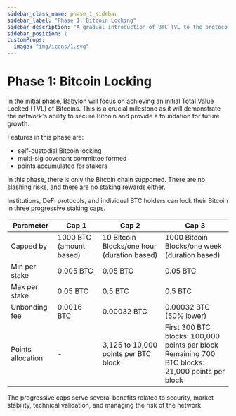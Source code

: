 ```yaml
---
sidebar_class_name: phase_1_sidebar
sidebar_label: "Phase 1: Bitcoin Locking"
sidebar_description: "A gradual introduction of BTC TVL to the protocol."
sidebar_position: 1
customProps:
  image: "img/icons/1.svg"
---
```


# Phase 1: Bitcoin Locking

In the initial phase, Babylon will focus on achieving an initial Total Value Locked (TVL) of Bitcoins. This is a crucial milestone as it will demonstrate the network's ability to secure Bitcoin and provide a foundation for future growth.

Features in this phase are:
- self-custodial Bitcoin locking
- multi-sig covenant committee formed
- points accumulated for stakers

In this phase, there is only the Bitcoin chain supported. There are no slashing risks, and there are no staking rewards either.

Institutions, DeFi protocols, and individual BTC holders can lock their Bitcoin in three progressive staking caps. 

| Parameter | Cap 1 | Cap 2 | Cap 3 |
|-----------|--------|--------|--------|
| Capped by | 1000 BTC (amount based) | 10 Bitcoin Blocks/one hour (duration based) | 1000 Bitcoin Blocks/one week (duration based) |
| Min per stake | 0.005 BTC | 0.05 BTC | 0.05 BTC |
| Max per stake | 0.05 BTC | 0.5 BTC | 0.5 BTC |
| Unbonding fee | 0.0016 BTC | 0.00032 BTC | 0.00032 BTC (50% lower) |
| Points allocation | - | 3,125 to 10,000 points per BTC block | First 300 BTC blocks: 100,000 points per block<br/>Remaining 700 BTC blocks: 21,000 points per block |

The progressive caps serve several benefits related to security, market stability, technical validation, and managing the risk of the network. 
